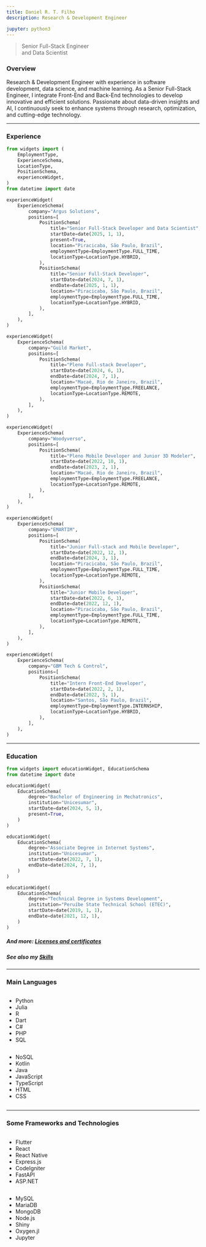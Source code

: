 ```yaml
---
title: Daniel R. T. Filho
description: Research & Development Engineer

jupyter: python3
---
```


> Senior Full-Stack Engineer  
> and Data Scientist

::: {.grid .d-block .d-md-grid}

::: {.g-col-12 .g-col-md-8}

### Overview

Research & Development Engineer with experience in software development, data science, and machine learning. As a Senior Full-Stack Engineer, I integrate Front-End and Back-End technologies to develop innovative and efficient solutions. Passionate about data-driven insights and AI, I continuously seek to enhance systems through research, optimization, and cutting-edge technology.

---

### Experience
```python
from widgets import (
    EmploymentType,
    ExperienceSchema,
    LocationType,
    PositionSchema,
    experienceWidget,
)
from datetime import date
```


```python
experienceWidget(
    ExperienceSchema(
        company="Argus Solutions",
        positions=[
            PositionSchema(
                title="Senior Full-Stack Developer and Data Scientist",
                startDate=date(2025, 1, 1),
                present=True,
                location="Piracicaba, São Paulo, Brazil",
                employmentType=EmploymentType.FULL_TIME,
                locationType=LocationType.HYBRID,
            ),
            PositionSchema(
                title="Senior Full-Stack Developer",
                startDate=date(2024, 7, 1),
                endDate=date(2025, 1, 1),
                location="Piracicaba, São Paulo, Brazil",
                employmentType=EmploymentType.FULL_TIME,
                locationType=LocationType.HYBRID,
            ),
        ],
    ),
)
```

```python
experienceWidget(
    ExperienceSchema(
        company="Guild Market",
        positions=[
            PositionSchema(
                title="Pleno Full-stack Developer",
                startDate=date(2024, 6, 1),
                endDate=date(2024, 7, 1),
                location="Macaé, Rio de Janeiro, Brazil",
                employmentType=EmploymentType.FREELANCE,
                locationType=LocationType.REMOTE,
            ),
        ],
    ),
)
```

```python
experienceWidget(
    ExperienceSchema(
        company="Woodyverso",
        positions=[
            PositionSchema(
                title="Pleno Mobile Developer and Junior 3D Modeler",
                startDate=date(2022, 10, 1),
                endDate=date(2023, 2, 1),
                location="Macaé, Rio de Janeiro, Brazil",
                employmentType=EmploymentType.FREELANCE,
                locationType=LocationType.REMOTE,
            ),
        ],
    ),
)
```

```python
experienceWidget(
    ExperienceSchema(
        company="EMARTIM",
        positions=[
            PositionSchema(
                title="Junior Full-stack and Mobile Developer",
                startDate=date(2022, 12, 1),
                endDate=date(2024, 3, 1),
                location="Piracicaba, São Paulo, Brazil",
                employmentType=EmploymentType.FULL_TIME,
                locationType=LocationType.REMOTE,
            ),
            PositionSchema(
                title="Junior Mobile Developer",
                startDate=date(2022, 6, 1),
                endDate=date(2022, 12, 1),
                location="Piracicaba, São Paulo, Brazil",
                employmentType=EmploymentType.FULL_TIME,
                locationType=LocationType.REMOTE,
            ),
        ],
    ),
)
```

```python
experienceWidget(
    ExperienceSchema(
        company="GBM Tech & Control",
        positions=[
            PositionSchema(
                title="Intern Front-End Developer",
                startDate=date(2022, 2, 1),
                endDate=date(2022, 5, 1),
                location="Santos, São Paulo, Brazil",
                employmentType=EmploymentType.INTERNSHIP,
                locationType=LocationType.HYBRID,
            ),
        ],
    ),
)
```

:::

::: {.g-col-12  .g-col-md-4}

::: {.d-block .d-md-none}

---

:::

### Education

```python
from widgets import educationWidget, EducationSchema
from datetime import date
```

```python
educationWidget(
    EducationSchema(
        degree="Bachelor of Engineering in Mechatronics",
        institution="Unicesumar",
        startDate=date(2024, 5, 1),
        present=True,
    )
)
```

```python
educationWidget(
    EducationSchema(
        degree="Associate Degree in Internet Systems",
        institution="Unicesumar",
        startDate=date(2022, 7, 1),
        endDate=date(2024, 7, 1),
    )
)
```

```python
educationWidget(
    EducationSchema(
        degree="Technical Degree in Systems Development",
        institution="Peruíbe State Technical School (ETEC)",
        startDate=date(2019, 1, 1),
        endDate=date(2021, 12, 1),
    )
)
```

##### And more: [Licenses and certificates](https://www.linkedin.com/in/df-danielfilho/details/certifications/){target="_blank"}

##### See also my [Skills](https://www.linkedin.com/in/df-danielfilho/details/skills/){target="_blank"}

---

### Main Languages

::: {.grid}

::: {.column}
- Python
- Julia
- R
- Dart
- C#
- PHP
- SQL
:::

::: {.column}
- NoSQL
- Kotlin
- Java
- JavaScript
- TypeScript
- HTML
- CSS
:::

:::

---

### Some Frameworks and Technologies

::: {.grid}

::: {.column}
- Flutter
- React
- React Native
- Express.js
- CodeIgniter
- FastAPI
- ASP.NET
:::

::: {.column}
- MySQL
- MariaDB
- MongoDB
- Node.js
- Shiny
- Oxygen.jl
- Jupyter
:::

:::

:::

:::